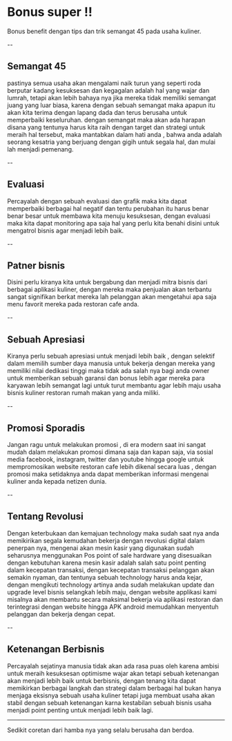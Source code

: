 # Bonus super !!

Bonus benefit dengan tips dan trik semangat 45 pada usaha kuliner.

-- 

## Semangat 45

pastinya semua usaha akan mengalami naik turun yang seperti roda berputar kadang kesuksesan dan kegagalan adalah hal yang wajar dan lumrah, tetapi akan lebih bahaya nya jika mereka tidak memiliki semangat juang yang luar biasa, karena dengan sebuah semangat maka apapun itu akan kita terima dengan lapang dada dan terus berusaha untuk memperbaiki keseluruhan. dengan semangat maka akan ada harapan disana yang tentunya harus kita raih dengan target dan strategi untuk meraih hal tersebut, maka mantabkan dalam hati anda , bahwa anda adalah seorang kesatria yang berjuang dengan gigih untuk segala hal, dan mulai lah menjadi pemenang.


-- 

## Evaluasi

Percayalah dengan sebuah evaluasi dan grafik maka kita dapat memperbaiki berbagai hal negatif dan tentu perubahan itu harus benar benar besar untuk membawa kita menuju kesuksesan, dengan evaluasi maka kita dapat monitoring apa saja hal yang perlu kita benahi disini untuk mengatrol bisnis agar menjadi lebih baik.



-- 

## Patner bisnis

Disini perlu kiranya kita untuk bergabung dan menjadi mitra bisnis dari berbagai aplikasi kuliner, dengan mereka maka penjualan akan terbantu sangat signifikan berkat mereka lah pelanggan akan mengetahui apa saja menu favorit mereka pada restoran cafe anda.


-- 

## Sebuah Apresiasi


Kiranya perlu sebuah apresiasi untuk menjadi lebih baik , dengan selektif dalam memilih sumber daya manusia untuk bekerja dengan mereka yang memiliki nilai dedikasi tinggi maka tidak ada salah nya bagi anda owner untuk memberikan sebuah garansi dan bonus lebih agar mereka para karyawan lebih semangat lagi untuk turut membantu agar lebih maju usaha bisnis kuliner restoran rumah makan yang anda miliki.

-- 

## Promosi Sporadis

Jangan ragu untuk melakukan promosi , di era modern saat ini sangat mudah dalam melakukan promosi dimana saja dan kapan saja, via sosial media facebook, instagram, twitter dan youtube hingga google untuk mempromosikan website restoran cafe lebih dikenal secara luas , dengan promosi maka setidaknya anda dapat memberikan informasi mengenai kuliner anda kepada netizen dunia.


-- 

## Tentang Revolusi

Dengan keterbukaan dan kemajuan technology maka sudah saat nya anda memikirikan segala kemudahan bekerja dengan revolusi digital dalam penerpan nya, mengenai akan mesin kasir yang digunakan sudah seharusnya menggunakan Pos point of sale hardware yang disesuaikan dengan kebutuhan karena mesin kasir adalah salah satu point penting dalam kecepatan transaksi, dengan kecepatan transaksi pelanggan akan semakin nyaman, dan tentunya sebuah technology harus anda kejar, dengan mengikuti technology artinya anda sudah melakukan update dan upgrade level bisnis selangkah lebih maju, dengan website applikasi kami misalnya akan membantu secara maksimal bekerja via aplikasi restoran dan terintegrasi dengan website hingga APK android memudahkan menyentuh pelanggan dan bekerja dengan cepat.



-- 

## Ketenangan Berbisnis

Percayalah sejatinya manusia tidak akan ada rasa puas oleh karena ambisi untuk meraih kesuksesan optimisme wajar akan tetapi sebuah ketenangan akan menjadi lebih baik untuk berbisnis, dengan tenang kita dapat memikirkan berbagai langkah dan strategi dalam berbagai hal bukan hanya menjaga eksisnya sebuah usaha kuliner tetapi juga membuat usaha akan stabil dengan sebuah ketenangan karna kestabilan sebuah bisnis usaha menjadi point penting untuk menjadi lebih baik lagi.


---

Sedikit coretan dari hamba nya yang selalu berusaha dan berdoa.